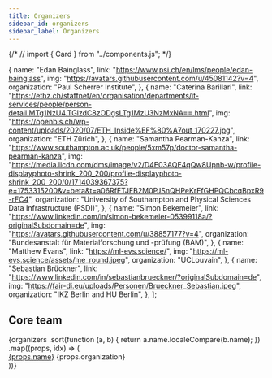 ```yaml
---
title: Organizers
sidebar_id: organizers
sidebar_label: Organizers
---
```


{/* // import { Card } from "../components.js"; */}

  {
    name: "Edan Bainglass",
    link: "https://www.psi.ch/en/lms/people/edan-bainglass",
    img: "https://avatars.githubusercontent.com/u/45081142?v=4",
    organization: "Paul Scherrer Institute",
  },
  {
    name: "Caterina Barillari",
    link: "https://ethz.ch/staffnet/en/organisation/departments/it-services/people/person-detail.MTg1NzU4.TGlzdC8zODgsLTg1MzU3NzMxNA==.html",
    img: "https://openbis.ch/wp-content/uploads/2020/07/ETH_Inside%EF%80%A7out_170227.jpg",
    organization: "ETH Zürich",
  },
  {
    name: "Samantha Pearman-Kanza",
    link: "https://www.southampton.ac.uk/people/5xm57p/doctor-samantha-pearman-kanza",
    img: "https://media.licdn.com/dms/image/v2/D4E03AQE4qQw8Upnb-w/profile-displayphoto-shrink_200_200/profile-displayphoto-shrink_200_200/0/1714039367375?e=1753315200&v=beta&t=a06RfFTJFB2M0PJSnQHPeKrFfGHPQCbcqBpxR9-rFC4",
    organization:
      "University of Southampton and Physical Sciences Data Infrastructure (PSDI)",
  },
  {
    name: "Simon Bekemeier",
    link: "https://www.linkedin.com/in/simon-bekemeier-05399118a/?originalSubdomain=de",
    img: "https://avatars.githubusercontent.com/u/38857177?v=4",
    organization: "Bundesanstalt für Materialforschung und -prüfung (BAM)",
  },
  {
    name: "Matthew Evans",
    link: "https://ml-evs.science/",
    img: "https://ml-evs.science/assets/me_round.jpeg",
    organization: "UCLouvain",
  },
  {
    name: "Sebastian Brückner",
    link: "https://www.linkedin.com/in/sebastianbrueckner/?originalSubdomain=de",
    img: "https://fair-di.eu/uploads/Personen/Brueckner_Sebastian.jpeg",
    organization: "IKZ Berlin and HU Berlin",
  },
];

## Core team

<div className="container">
  <div className="row">
    {organizers
      .sort(function (a, b) {
        return a.name.localeCompare(b.name);
      })
      .map((props, idx) => (
        <div className="col-sm-6 col-xxl-4 mb-4">
          <Card className="h-100 p-0">
            <Card.Img variant="top" src={props.img} />
            <Card.Body>
              <Card.Title>
                <a href={props.link}>{props.name}</a>
              </Card.Title>
              <Card.Text>{props.organization}</Card.Text>
            </Card.Body>
          </Card>
        </div>
      ))}
  </div>
</div>
